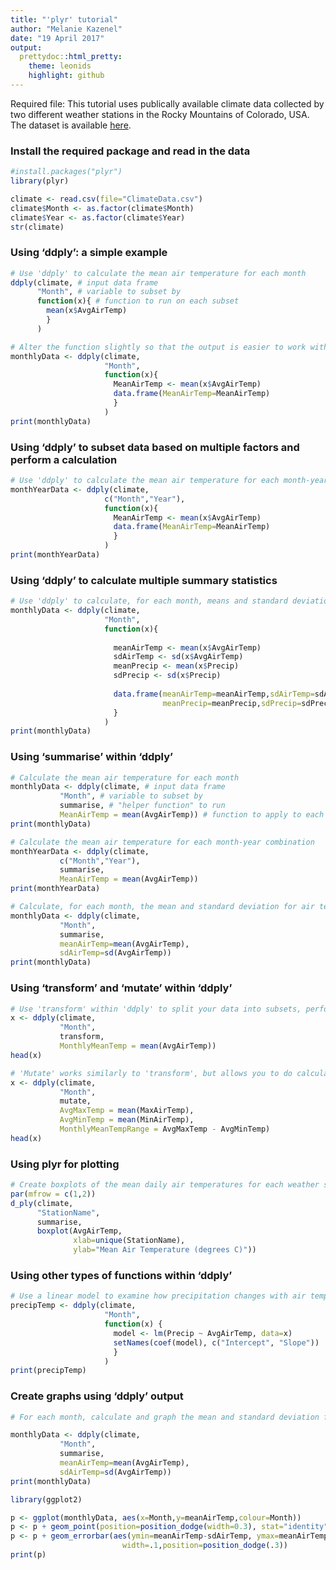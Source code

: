 ```yaml
---
title: "'plyr' tutorial"
author: "Melanie Kazenel"
date: "19 April 2017"
output: 
  prettydoc::html_pretty:
    theme: leonids
    highlight: github
---
```


Required file:
This tutorial uses publically available climate data collected by two different weather stations in the Rocky Mountains of Colorado, USA. The dataset is available [here](ClimateData.csv).

### Install the required package and read in the data

```r
#install.packages("plyr")
library(plyr)

climate <- read.csv(file="ClimateData.csv")
climate$Month <- as.factor(climate$Month)
climate$Year <- as.factor(climate$Year)
str(climate)
```

### Using 'ddply': a simple example
```r
# Use 'ddply' to calculate the mean air temperature for each month
ddply(climate, # input data frame
      "Month", # variable to subset by
      function(x){ # function to run on each subset
        mean(x$AvgAirTemp)
        }
      )

# Alter the function slightly so that the output is easier to work with
monthlyData <- ddply(climate,
                     "Month",
                     function(x){ 
                       MeanAirTemp <- mean(x$AvgAirTemp)
                       data.frame(MeanAirTemp=MeanAirTemp)
                       }
                     )
print(monthlyData)
```

### Using 'ddply' to subset data based on multiple factors and perform a calculation
```r
# Use 'ddply' to calculate the mean air temperature for each month-year combination
monthYearData <- ddply(climate,
                     c("Month","Year"),
                     function(x){ 
                       MeanAirTemp <- mean(x$AvgAirTemp)
                       data.frame(MeanAirTemp=MeanAirTemp)
                       }
                     )
print(monthYearData)
```


### Using 'ddply' to calculate multiple summary statistics
```r
# Use 'ddply' to calculate, for each month, means and standard deviations for daily air temperature and precipitation
monthlyData <- ddply(climate,
                     "Month",
                     function(x){ 
                       
                       meanAirTemp <- mean(x$AvgAirTemp)
                       sdAirTemp <- sd(x$AvgAirTemp)
                       meanPrecip <- mean(x$Precip)
                       sdPrecip <- sd(x$Precip)
                       
                       data.frame(meanAirTemp=meanAirTemp,sdAirTemp=sdAirTemp,
                                  meanPrecip=meanPrecip,sdPrecip=sdPrecip)
                       }
                     )
print(monthlyData)
```

### Using 'summarise' within 'ddply'
```r
# Calculate the mean air temperature for each month
monthlyData <- ddply(climate, # input data frame 
           "Month", # variable to subset by
           summarise, # "helper function" to run
           MeanAirTemp = mean(AvgAirTemp)) # function to apply to each subset
print(monthlyData)

# Calculate the mean air temperature for each month-year combination
monthYearData <- ddply(climate, 
           c("Month","Year"), 
           summarise, 
           MeanAirTemp = mean(AvgAirTemp))
print(monthYearData)

# Calculate, for each month, the mean and standard deviation for air temperature 
monthlyData <- ddply(climate, 
           "Month", 
           summarise, 
           meanAirTemp=mean(AvgAirTemp), 
           sdAirTemp=sd(AvgAirTemp))
print(monthlyData)
```

### Using 'transform' and 'mutate' within 'ddply'
```r
# Use 'transform' within 'ddply' to split your data into subsets, perform a calculation on each subset, and add the results to a copy of your input data frame as a new column
x <- ddply(climate, 
           "Month", 
           transform, 
           MonthlyMeanTemp = mean(AvgAirTemp))
head(x)

# 'Mutate' works similarly to 'transform', but allows you to do calculations within 'ddply' using columns you just created
x <- ddply(climate, 
           "Month", 
           mutate, 
           AvgMaxTemp = mean(MaxAirTemp),
           AvgMinTemp = mean(MinAirTemp),
           MonthlyMeanTempRange = AvgMaxTemp - AvgMinTemp)
head(x)
```

### Using plyr for plotting
```r
# Create boxplots of the mean daily air temperatures for each weather station
par(mfrow = c(1,2))
d_ply(climate, 
      "StationName", 
      summarise, 
      boxplot(AvgAirTemp, 
              xlab=unique(StationName), 
              ylab="Mean Air Temperature (degrees C)"))
```

### Using other types of functions within 'ddply'
```r
# Use a linear model to examine how precipitation changes with air temperature within each month
precipTemp <- ddply(climate, 
                     "Month", 
                     function(x) {
                       model <- lm(Precip ~ AvgAirTemp, data=x)
                       setNames(coef(model), c("Intercept", "Slope"))
                       }
                     )
print(precipTemp)

```

### Create graphs using 'ddply' output

```r
# For each month, calculate and graph the mean and standard deviation for air temperature 

monthlyData <- ddply(climate, 
           "Month", 
           summarise, 
           meanAirTemp=mean(AvgAirTemp), 
           sdAirTemp=sd(AvgAirTemp))
print(monthlyData)

library(ggplot2)

p <- ggplot(monthlyData, aes(x=Month,y=meanAirTemp,colour=Month))
p <- p + geom_point(position=position_dodge(width=0.3), stat="identity", size = 3) 
p <- p + geom_errorbar(aes(ymin=meanAirTemp-sdAirTemp, ymax=meanAirTemp+sdAirTemp),
                         width=.1,position=position_dodge(.3))
print(p)

```

